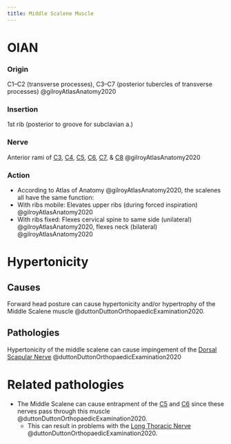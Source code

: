 ```yaml
---
title: Middle Scalene Muscle
---
```



# OIAN

:::{layout-ncol="2"}
### Origin
C1–C2 (transverse processes), C3–C7 (posterior tubercles of transverse processes) @gilroyAtlasAnatomy2020

### Insertion
1st rib (posterior to groove for subclavian a.)

### Nerve
Anterior rami of [C3]({{< var ref-nerve-root.c3 >}}), [C4]({{< var ref-nerve-root.c4 >}}), [C5]({{< var ref-nerve-root.c5 >}}), [C6]({{< var ref-nerve-root.c6 >}}), [C7]({{< var ref-nerve-root.c7 >}}), & [C8]({{< var ref-nerve-root.c8 >}}) @gilroyAtlasAnatomy2020 

### Action

- According to Atlas of Anatomy @gilroyAtlasAnatomy2020, the scalenes all have the same function:
- With ribs mobile: Elevates upper ribs (during forced inspiration) @gilroyAtlasAnatomy2020 
- With ribs fixed: Flexes cervical spine to same side (unilateral) @gilroyAtlasAnatomy2020, flexes neck (bilateral) @gilroyAtlasAnatomy2020 
:::




# Hypertonicity

## Causes
Forward head posture can cause hypertonicity and/or hypertrophy of the Middle Scalene muscle @duttonDuttonOrthopaedicExamination2020.

## Pathologies

Hypertonicity of the middle scalene can cause impingement of the [Dorsal Scapular Nerve]({{< var ref-dorsal-scapular-nerve.path >}}) @duttonDuttonOrthopaedicExamination2020

# Related pathologies

- The Middle Scalene can cause entrapment of the [C5]({{< var ref-nerve-root.c5 >}}) and [C6]({{< var ref-nerve-root.c6 >}}) since these nerves pass through this muscle @duttonDuttonOrthopaedicExamination2020.
    - This can result in problems with the [Long Thoracic Nerve]({{< var ref-long-thoracic-nerve.path >}}) @duttonDuttonOrthopaedicExamination2020.